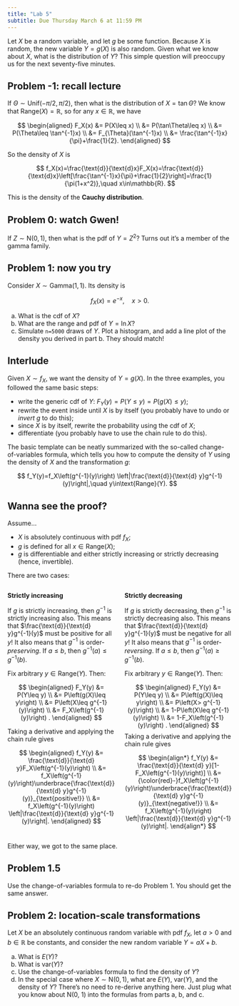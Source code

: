 ```yaml
---
title: "Lab 5"
subtitle: Due Thursday March 6 at 11:59 PM
---
```


Let $X$ be a random variable, and let $g$ be some function. Because $X$ is random, the new variable $Y=g(X)$ is also random. Given what we know about $X$, what is the distribution of $Y$? This simple question will preoccupy us for the next seventy-five minutes.

## Problem -1: recall lecture

If $\Theta\sim\text{Unif}(-\pi/2,\,\pi/2)$, then what is the distribution of $X=\tan\Theta$? We know that $\text{Range}(X)=\mathbb{R}$, so for any $x\in\mathbb{R}$, we have

$$
\begin{aligned}
F_X(x)
&=
P(X\leq x)
\\
&=
P(\tan\Theta\leq x)
\\
&=
P(\Theta\leq \tan^{-1}x)
\\
&=
F_{\Theta}(\tan^{-1}x)
\\
&=
\frac{\tan^{-1}x}{\pi}+\frac{1}{2}.
\end{aligned}
$$

So the density of $X$ is

$$
f_X(x)=\frac{\text{d}}{\text{d}x}F_X(x)=\frac{\text{d}}{\text{d}x}\left[\frac{\tan^{-1}x}{\pi}+\frac{1}{2}\right]=\frac{1}{\pi(1+x^2)},\quad x\in\mathbb{R}.
$$

This is the density of the **Cauchy distribution**.

## Problem 0: watch Gwen!

If $Z\sim\text{N}(0,\, 1)$, then what is the pdf of $Y=Z^2$? Turns out it's a member of the gamma family.

## Problem 1: now you try

Consider $X\sim \text{Gamma}(1,\,1)$. Its density is

$$
f_X(x)=e^{-x},\quad x>0.
$$

a.  What is the cdf of $X$?
b.  What are the range and pdf of $Y=\ln X$?
c.  Simulate `n=5000` draws of $Y$. Plot a histogram, and add a line plot of the density you derived in part b. They should match!

## Interlude

Given $X\sim f_X$, we want the density of $Y=g(X)$. In the three examples, you followed the same basic steps: 

- write the generic cdf of $Y$: $F_Y(y)=P(Y\leq y)=P(g(X)\leq y)$;
- rewrite the event inside until $X$ is by itself (you probably have to undo or *invert* $g$ to do this);
- since $X$ is by itself, rewrite the probability using the cdf of $X$;
- differentiate (you probably have to use the chain rule to do this).

The basic template can be neatly summarized with the so-called change-of-variables formula, which tells you how to compute the density of $Y$ using the density of $X$ and the transformation $g$:

$$
f_Y(y)=f_X\left(g^{-1}(y)\right)
    \left|\frac{\text{d}}{\text{d} y}g^{-1}(y)\right|,\quad y\in\text{Range}(Y).
$$

::: {.callout-warning collapse="true"}
## Wanna see the proof?
Assume...

- $X$ is absolutely continuous with pdf $f_X$;
- $g$ is defined for all $x\in\text{Range}(X)$;
- $g$ is differentiable and either strictly increasing or strictly decreasing (hence, invertible).

There are two cases:

::: {.columns }
::: {.column width="50%"}
**Strictly increasing**

If $g$ is strictly increasing, then $g^{-1}$ is strictly increasing also. This means that $\frac{\text{d}}{\text{d} y}g^{-1}(y)$ must be positive for all $y$! It also means that $g^{-1}$ is order-*preserving*. If $a\leq b$, then $g^{-1}(a)\leq g^{-1}(b)$. 

Fix arbitrary $y\in\text{Range}(Y)$. Then:

$$
\begin{aligned}
    F_Y(y)
    &=
    P(Y\leq y)
    \\
    &=
    P\left(g(X)\leq y\right)
    \\
    &=
    P\left(X\leq g^{-1}(y)\right)
    \\
    &=
    F_X\left(g^{-1}(y)\right)
    .
\end{aligned}
$$

Taking a derivative and applying the chain rule gives 

$$
\begin{aligned}
    f_Y(y)
    &=
    \frac{\text{d}}{\text{d} y}F_X\left(g^{-1}(y)\right)
    \\
    &=
    f_X\left(g^{-1}(y)\right)\underbrace{\frac{\text{d}}{\text{d} y}g^{-1}(y)}_{\text{positive!}}
    \\
    &=
    f_X\left(g^{-1}(y)\right)
    \left|\frac{\text{d}}{\text{d} y}g^{-1}(y)\right|.
\end{aligned}
$$

:::

::: {.column width="50%"}
**Strictly decreasing**

If $g$ is strictly decreasing, then $g^{-1}$ is strictly decreasing also. This means that $\frac{\text{d}}{\text{d} y}g^{-1}(y)$ must be negative for all $y$! It also means that $g^{-1}$ is order-*reversing*. If $a\leq b$, then $g^{-1}(a)\geq g^{-1}(b)$. 

Fix arbitrary $y\in\text{Range}(Y)$. Then:

$$
\begin{aligned}
    F_Y(y)
    &=
    P(Y\leq y)
    \\
    &=
    P\left(g(X)\leq y\right)
    \\
    &=
    P\left(X> g^{-1}(y)\right)
    \\
    &=
    1-P\left(X\leq g^{-1}(y)\right)
    \\
    &=
    1-F_X\left(g^{-1}(y)\right)
    .
\end{aligned}
$$
Taking a derivative and applying the chain rule gives 

$$
\begin{align*}
    f_Y(y)
    &=
    \frac{\text{d}}{\text{d} y}[1-F_X\left(g^{-1}(y)\right)]
    \\
    &=
    {\color{red}-}f_X\left(g^{-1}(y)\right)\underbrace{\frac{\text{d}}{\text{d} y}g^{-1}(y)}_{\text{negative!}}
    \\
    &=
    f_X\left(g^{-1}(y)\right)
    \left|\frac{\text{d}}{\text{d} y}g^{-1}(y)\right|.
\end{align*}
$$

:::
:::

Either way, we got to the same place.

:::

## Problem 1.5

Use the change-of-variables formula to re-do Problem 1. You should get the same answer.

## Problem 2: location-scale transformations

Let $X$ be an absolutely continuous random variable with pdf $f_X$, let $a>0$ and $b\in\mathbb{R}$ be constants, and consider the new random variable $Y=aX+b$.

a.  What is $E(Y)$?
b.  What is $\text{var}(Y)$?
c.  Use the change-of-variables formula to find the density of $Y$?
d.  In the special case where $X\sim\text{N}(0,\,1)$, what are $E(Y)$, $\text{var}(Y)$, and the density of $Y$? There's no need to re-derive anything here. Just plug what you know about N(0, 1) into the formulas from parts a, b, and c.
